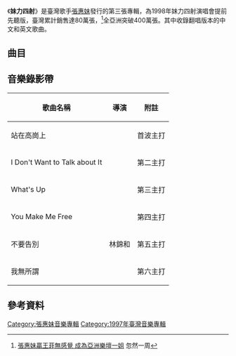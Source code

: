 {{Album infobox | <!-- See Wikipedia:WikiProject_Albums -->
|  Name		= 妹力四射
|  Type			= [[專輯|專輯]]
|  Artist			= [[張惠妹|張惠妹]]
|  Cover		= 張惠妹_妹力四射.jpg
|  Released		= 1997年12月19日
|  Recorded	=
|  Genre		= 
|  Length		=
|  Label			= [[豐華唱片|豐華唱片]]
|  Producer		=
|  Reviews		=
|  Last album	= [[Bad_Boy_(張惠妹專輯)|Bad Boy]]<br />(1997)
|  This album	= '''妹力四射''' <br />(1997)
|  Next album	= [[牽手_(專輯)|牽手]]<br />(1998)
}}

《'''妹力四射'''》是臺灣歌手[[張惠妹|張惠妹]]發行的第三張專輯，為1998年妹力四射演唱會提前先聽版，臺灣累計銷售達80萬張，<ref>[http://mypaper.pchome.com.tw/s8760/post/1378194493  張惠妹贏王菲無感覺 成為亞洲樂壇一姐] {{Wayback|url=http://mypaper.pchome.com.tw/s8760/post/1378194493 |date=20190407174950 }} 忽然一周</ref>全亞洲突破400萬張。其中收錄翻唱版本的中文和英文歌曲。

==曲目==
{{Tracklist
| collapsed = 
| headline = 
| font_size = 
| total_length = 

| all_writing = 
| all_music = 
| all_lyrics = 
| all_arranger = 
| all_producer = 
| all_except = 

| extra_column =

| title1 = 天天天藍
| note1 = 
| longnote1 = 原唱者為[[潘越雲|潘越雲]]
| music1 = 陳立鷗
| lyrics1 = 卓以玉
| arranger1 = [[何國杰|Ricky Ho]]
| producer1 = [[馬毓芬|馬毓芬]]
| extra1 = 
| length1 = 

| title2 = 站在高崗上
| note2 = 
| longnote2 = 原唱者為[[姚莉|姚莉]]
| music2 = [[姚敏|姚敏]]
| lyrics2 = [[司徒明|司徒明]]
| arranger2 = [[鄧志明|Martin Tang]]
| producer2 = 馬毓芬
| extra2 = 
| length2 = 

| title3 = 不要告別
| note3 = 
| longnote3 = 原唱者為[[李金玲|李金玲]]
| music3 = 奕青（[[李泰祥|李泰祥]]）
| lyrics3 = Echo（[[三毛_(作家)|三毛]]）
| arranger3 = Ricky Ho
| producer3 = 馬毓芬
| extra3 = 
| length3 = 

| title4 = 戀曲 1990
| note4 = 
| longnote4 = 原唱者為[[羅大佑|羅大佑]]
| music4 = [[羅大佑|羅大佑]]
| lyrics4 = 羅大佑
| arranger4 = [[櫻井弘二|櫻井弘二]]
| producer4 = [[于光彥|于光彥]]
| extra4 = 
| length4 = 

| title5 = You Make Me Free
| note5 = 
| longnote5 = 富士軟片98年廣告主題曲
| music5 = [[陳志遠|陳志遠]]
| lyrics5 = [[楊立德|楊立德]]
| arranger5 = Martin Tang
| producer5 = 
| extra5 = 
| length5 = 

| title6 = [[沒有煙抽的日子|沒有煙抽的日子]]
| note6 = 
| longnote6 = 原唱者為[[張雨生|張雨生]]
| music6 = [[張雨生|張雨生]]
| lyrics6 = [[王丹|王丹]]
| arranger6 = 櫻井弘二
| producer6 = 櫻井弘二
| extra6 = 
| length6 = 

| title7 = 哭砂
| note7 = 
| longnote7 = 原唱者為[[黃鶯鶯|黃鶯鶯]]
| music7 = [[熊美玲|熊美玲]]
| lyrics7 = [[林秋離|林秋離]]
| arranger7 = 許華強
| producer7 = 馬毓芬
| extra7 = 
| length7 = 

| title8 = 跟著感覺走
| note8 = [[蘇芮|蘇芮]]合唱
| longnote8 = 原唱者為[[蘇芮|蘇芮]]
| music8 = 陳志遠
| lyrics8 = [[陳家麗|陳家麗]]
| arranger8 = Martin Tang
| producer8 = 馬毓芬
| extra8 = 
| length8 = 

| title9 = 我無所謂
| note9 = 
| longnote9 = [[新加坡|新加坡]][[新傳媒8頻道|新傳媒8頻道]]《長河》主題曲
| music9 = [[涂惠源|涂惠源]]
| lyrics9 = 林秋離
| arranger9 = 涂惠源
| producer9 = 馬毓芬
| extra9 = 
| length9 = 

| title10 = 熱線你和我
| note10 = 
| longnote10 = 原唱為[[劉文正|劉文正]]
| music10 = [[李壽全|李壽全]]
| lyrics10 = 李壽全
| arranger10 = Martin Tang
| producer10 =馬毓芬
| extra10 = 
| length10 = 

| title11 = I Don't Want to Talk about It
| note11 = 
| longnote11 = 原唱為[[洛·史都華|Rod Stewart]]
| music11 = D. Whitten
| lyrics11 = D. Whitten
| arranger11 = Ricky Ho
| producer11 =
| extra11 = 
| length11 = 

| title12 = {{le|What's Up?|What's Up? (song)|What's Up}}
| note12 = 
| longnote12 = 原唱為{{le|4 Non Blondes|4 Non Blondes}}
| music12 = [[琳達·佩里|Linda Perry]]
| lyrics12 = Linda Perry
| arranger12 = Martin Tang
| producer12 =
| extra12 = 
| length12 = 

| title13 = [[愛的力量_(珍妮佛·羅許歌曲)|The Power Of Love]]
| note13 = 
| longnote13 = 原唱為[[珍妮佛·羅許|Jennifer Rush]]
| music13 = [[Gunther_Mende|Gunther Mende]]、[[Candy_DeRouge|Candy DeRouge]]、Jennifer Rush、[[Mary_Susan_Applegate|Mary Susan Applegate]]
| lyrics13 = Gunther Mende、Candy DeRouge、Jennifer Rush、Mary Susan Applegate
| arranger13 = Ricky Ho
| producer13 =
| extra13 = 
| length13 = 

| title14 = Walking by Myself
| note14 = 
| longnote14 = 原唱為[[蓋瑞·摩爾|Gary Moore]]
| music14 = Jimmie Rodgers
| lyrics14 = Jimmie Rodgers
| arranger14 = Iskandar Ismaic
| producer14 =
| extra14 = 
| length14 = 
}}

==音樂錄影帶==
{| class="wikitable"
!歌曲名稱
!導演
!附註
|-
|站在高崗上
|
|首波主打
|-
|I Don't Want to Talk about It
|
|第二主打
|-
|What's Up
|
|第三主打
|-
|You Make Me Free
|
|第四主打
|-
|不要告別
|林錦和
|第五主打
|-
|我無所謂
|
|第六主打
|}

==參考資料==
{{Reflist}}

{{張惠妹}}

[[Category:張惠妹音樂專輯|Category:張惠妹音樂專輯]]
[[Category:1997年臺灣音樂專輯|Category:1997年臺灣音樂專輯]]